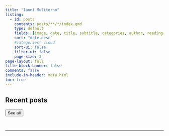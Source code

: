```yaml
---
title: "Ianní Muliterno"
listing:
  - id: posts
    contents: posts/**/*/index.qmd
    type: default
    fields: [image, date, title, subtitle, categories, author, reading-time]
    sort: "date desc"
    #categories: cloud
    sort-ui: false
    filter-ui: false
    page-size: 3
page-layout: full
title-block-banner: false
comments: false
include-in-header: meta.html  
toc: true
---
```


## Recent posts

::: {#posts}
:::

<a href="../posts/index.html"> <button type="button" class="btn btn-primary float-end btn-sm">See all</button></a>

<br>

------------------------------------------------------------------------
